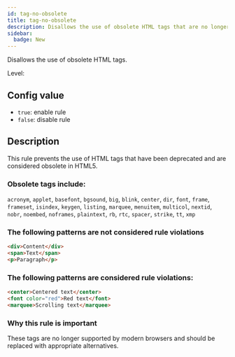 ```yaml
---
id: tag-no-obsolete
title: tag-no-obsolete
description: Disallows the use of obsolete HTML tags that are no longer supported in modern browsers.
sidebar:
  badge: New
---
```



Disallows the use of obsolete HTML tags.

Level: <Badge text="Error" variant="danger" />

## Config value

- `true`: enable rule
- `false`: disable rule

## Description

This rule prevents the use of HTML tags that have been deprecated and are considered obsolete in HTML5.

### Obsolete tags include:

`acronym`, `applet`, `basefont`, `bgsound`, `big`, `blink`, `center`, `dir`, `font`, `frame`, `frameset`,
`isindex`, `keygen`, `listing`, `marquee`, `menuitem`, `multicol`, `nextid`, `nobr`, `noembed`, `noframes`,
`plaintext`, `rb`, `rtc`, `spacer`, `strike`, `tt`, `xmp`

### The following patterns are **not** considered rule violations

```html
<div>Content</div>
<span>Text</span>
<p>Paragraph</p>
```

### The following patterns are considered rule violations:

```html
<center>Centered text</center>
<font color="red">Red text</font>
<marquee>Scrolling text</marquee>
```

### Why this rule is important

These tags are no longer supported by modern browsers and should be replaced with appropriate alternatives.
